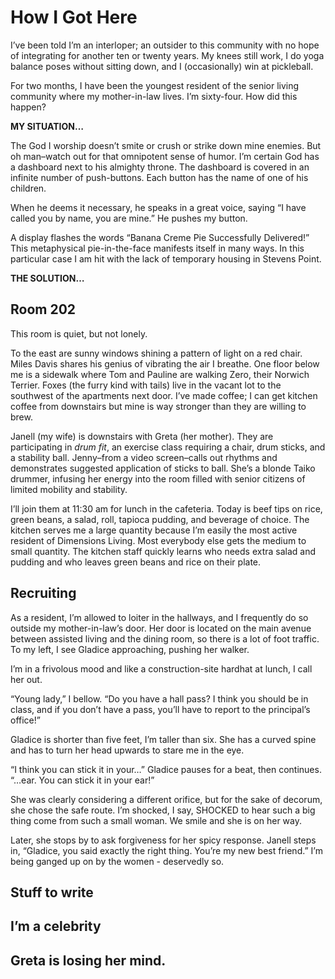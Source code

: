 # How I Got Here {.unnumbered}

I've been told I'm an interloper; an outsider to this community with no hope of integrating for another ten or twenty years. My knees still work, I do yoga balance poses without sitting down, and I (occasionally) win at pickleball.

For two months, I have been the youngest resident of the senior living community where my mother-in-law lives. I'm sixty-four. How did this happen?

**MY SITUATION...**

The God I worship doesn't smite or crush or strike down mine enemies. But oh man--watch out for that omnipotent sense of humor. I'm certain God has a dashboard next to his almighty throne. The dashboard is covered in an infinite number of push-buttons. Each button has the name of one of his children.

When he deems it necessary, he speaks in a great voice, saying "I have called you by name, you are mine." He pushes my button.

A display flashes the words "Banana Creme Pie Successfully Delivered!" This metaphysical pie-in-the-face manifests itself in many ways. In this particular case I am hit with the lack of temporary housing in Stevens Point.

**THE SOLUTION...**

## Room 202

This room is quiet, but not lonely.

To the east are sunny windows shining a pattern of light on a red chair. Miles Davis shares his genius of vibrating the air I breathe. One floor below me is a sidewalk where Tom and Pauline are walking Zero, their Norwich Terrier. Foxes (the furry kind with tails) live in the vacant lot to the southwest of the apartments next door. I've made coffee; I can get kitchen coffee from downstairs but mine is way stronger than they are willing to brew.

Janell (my wife) is downstairs with Greta (her mother). They are participating in *drum fit*, an exercise class requiring a chair, drum sticks, and a stability ball. Jenny--from a video screen--calls out rhythms and demonstrates suggested application of sticks to ball. She's a blonde Taiko drummer, infusing her energy into the room filled with senior citizens of limited mobility and stability.

I'll join them at 11:30 am for lunch in the cafeteria. Today is beef tips on rice, green beans, a salad, roll, tapioca pudding, and beverage of choice. The kitchen serves me a large quantity because I'm easily the most active resident of Dimensions Living. Most everybody else gets the medium to small quantity. The kitchen staff quickly learns who needs extra salad and pudding and who leaves green beans and rice on their plate.

## Recruiting

As a resident, I'm allowed to loiter in the hallways, and I frequently do so outside my mother-in-law's door. Her door is located on the main avenue between assisted living and the dining room, so there is a lot of foot traffic. To my left, I see Gladice approaching, pushing her walker.

I'm in a frivolous mood and like a construction-site hardhat at lunch, I call her out.

"Young lady," I bellow. "Do you have a hall pass? I think you should be in class, and if you don't have a pass, you'll have to report to the principal's office!"

Gladice is shorter than five feet, I'm taller than six. She has a curved spine and has to turn her head upwards to stare me in the eye.

"I think you can stick it in your..." Gladice pauses for a beat, then continues. "...ear. You can stick it in your ear!"

She was clearly considering a different orifice, but for the sake of decorum, she chose the safe route. I'm shocked, I say, SHOCKED to hear such a big thing come from such a small woman. We smile and she is on her way.

Later, she stops by to ask forgiveness for her spicy response. Janell steps in, "Gladice, you said exactly the right thing. You're my new best friend." I'm being ganged up on by the women - deservedly so.

## Stuff to write

## I'm a celebrity

## Greta is losing her mind.

## 
